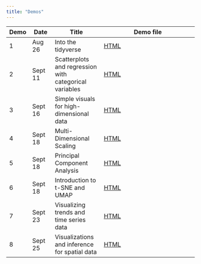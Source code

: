 ```yaml
---
title: "Demos"
---
```


| Demo   | Date    | Title              | Demo file                            |
|--------|---------|--------------------|--------------------------------------|
| 1      | Aug 26  | Into the tidyverse | [HTML](demos/01-into-tidyverse.qmd)  |
| 2      | Sept 11 | Scatterplots and regression with categorical variables | [HTML](demos/02-scatterplots-regression.qmd)  |
| 3      | Sept 16  | Simple visuals for high-dimensional data | [HTML](demos/03-simple-highdim.qmd)  |
| 4      | Sept 18  | Multi-Dimensional Scaling | [HTML](demos/04-mds.qmd)  |
| 5      | Sept 18  | Principal Component Analysis | [HTML](demos/05-pca.qmd)  |
| 6      | Sept 18  | Introduction to t-SNE and UMAP | [HTML](demos/06-tsne-umap.qmd)  |
| 7      | Sept 23  | Visualizing trends and time series data | [HTML](demos/07-trends-time-series.qmd)  |
| 8      | Sept 25  | Visualizations and inference for spatial data | [HTML](demos/08-intro-spatial-data.qmd)  |
